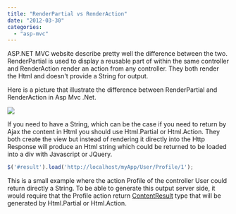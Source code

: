 ```yaml
---
title: "RenderPartial vs RenderAction"
date: "2012-03-30"
categories: 
  - "asp-mvc"
---
```


ASP.NET MVC website describe pretty well the difference between the two. RenderPartial is used to display a reusable part of within the same controller and RenderAction render an action from any controller. They both render the Html and doesn't provide a String for output.

Here is a picture that illustrate the difference between RenderPartial and RenderAction in Asp Mvc .Net.

![](images/RenderPartialRenderAction-400x238.png)

If you need to have a String, which can be the case if you need to return by Ajax the content in Html you should use Html.Partial or Html.Action. They both create the view but instead of rendering it directly into the Http Response will produce an Html string which could be returned to be loaded into a div with Javascript or JQuery.

```typescript
$('#result').load('http://localhost/myApp/User/Profile/1'); 
``` 


This is a small example where the action Profile of the controller User could return directly a String. To be able to generate this output server side, it would require that the Profile action return [ContentResult](http://msdn.microsoft.com/en-us/library/system.web.mvc.actionresult.aspx "Action Result MSDN") type that will be generated by Html.Partial or Html.Action.
